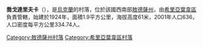 {{coord|47|22|10|N|30|4|24|E|scale:30000|display=title}}

'''喬戈達里夫卡'''（{{lang-uk|Чогодарівка}}），是[[烏克蘭|烏克蘭]]的村落，位於該國西南部[[敖德薩州|敖德薩州]]，由[[希里亞葉韋區|希里亞葉韋區]]負責管轄，始建於1924年，面積1.9平方公里，海拔高度61米，2001年人口636，人口密度每平方公里334.74人。

{{DEFAULTSORT:Чогодарівка}}
[[Category:敖德薩州村落|Category:敖德薩州村落]]
[[Category:希里亞葉韋區村落|Category:希里亞葉韋區村落]]


{{Odessa-geo-stub}}